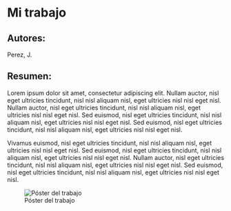 # Mi trabajo


## Autores: 
Perez, J.


## Resumen: 
Lorem ipsum dolor sit amet, consectetur adipiscing elit. Nullam auctor, nisl eget ultricies tincidunt, nisl nisl aliquam nisl, eget ultricies nisl nisl eget nisl. Nullam auctor, nisl eget ultricies tincidunt, nisl nisl aliquam nisl, eget ultricies nisl nisl eget nisl. Sed euismod, nisl eget ultricies tincidunt, nisl nisl aliquam nisl, eget ultricies nisl nisl eget nisl. Sed euismod, nisl eget ultricies tincidunt, nisl nisl aliquam nisl, eget ultricies nisl nisl eget nisl.

Vivamus euismod, nisl eget ultricies tincidunt, nisl nisl aliquam nisl, eget ultricies nisl nisl eget nisl. Sed euismod, nisl eget ultricies tincidunt, nisl nisl aliquam nisl, eget ultricies nisl nisl eget nisl. Nullam auctor, nisl eget ultricies tincidunt, nisl nisl aliquam nisl, eget ultricies nisl nisl eget nisl. Sed euismod, nisl eget ultricies tincidunt, nisl nisl aliquam nisl, eget ultricies nisl nisl eget nisl.




![Póster del trabajo](./IMAGENES/15AotkI--zj6gLHreziPWWSU3kZPm3Vgr.png)
